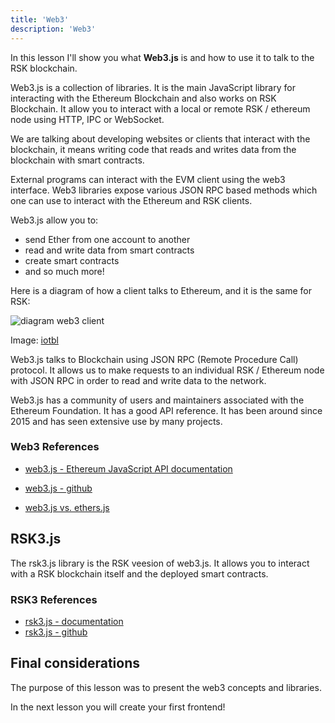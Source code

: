 ```yaml
---
title: 'Web3'
description: 'Web3'
---
```


In this lesson I'll show you what **Web3.js** is and how to use it to talk to the RSK blockchain.

Web3.js is a collection of libraries.
It is the main JavaScript library for interacting with the Ethereum Blockchain 
and also works on RSK Blockchain.
It allow you to interact with a local or remote RSK / ethereum node using HTTP, IPC or WebSocket.

We are talking about developing websites or clients that interact with the blockchain, 
it means writing code that reads and writes data from the blockchain with smart contracts.

External programs can interact with the EVM client using the web3 interface. 
Web3 libraries expose various JSON RPC based methods which one can use to interact with the Ethereum and RSK clients.

Web3.js allow you to:
- send Ether from one account to another
- read and write data from smart contracts
- create smart contracts
- and so much more!

Here is a diagram of how a client talks to Ethereum, and it is the same for RSK:

![diagram web3 client](img/courses/dev/05/web3/image-01.png)

Image: [iotbl](https://iotbl.blogspot.com/2017/03/ethereum-and-blockchain-2.html)

Web3.js talks to Blockchain using JSON RPC (Remote Procedure Call) protocol. 
It allows us to make requests to an individual RSK / Ethereum node with JSON RPC in order to read and write data to the network.

Web3.js has a community of users and maintainers associated with the Ethereum Foundation. 
It has a good API reference. 
It has been around since 2015 and has seen extensive use by many projects.

### Web3 References

- [web3.js - Ethereum JavaScript API documentation](https://web3js.readthedocs.io)
- [web3.js - github](https://github.com/ChainSafe/web3.js)

- [web3.js vs. ethers.js](https://blog.infura.io/ethereum-javascript-libraries-web3-js-vs-ethers-js-part-i/)

## RSK3.js

The rsk3.js library is the RSK veesion of web3.js.
It allows you to interact with a RSK blockchain itself and the deployed smart contracts.

### RSK3 References

- [rsk3.js - documentation](https://developers.rsk.co/libraries/rsk3js/)
- [rsk3.js - github](https://github.com/rsksmart/rsk3.js/)

## Final considerations

The purpose of this lesson was to present the web3 concepts and libraries.

In the next lesson you will create your first frontend!
